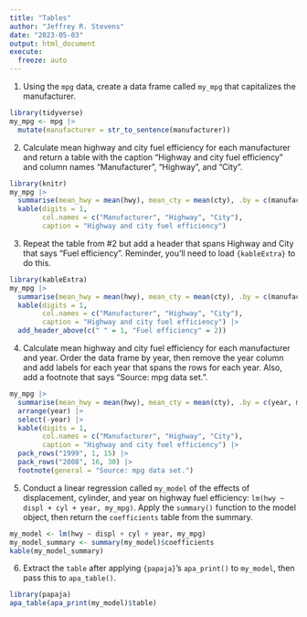 ```yaml
---
title: "Tables"
author: "Jeffrey R. Stevens"
date: "2023-05-03"
output: html_document
execute:
  freeze: auto
---
```



1. Using the `mpg` data, create a data frame called `my_mpg` that capitalizes the manufacturer.

```r
library(tidyverse)
my_mpg <- mpg |> 
  mutate(manufacturer = str_to_sentence(manufacturer))
```


2. Calculate mean highway and city fuel efficiency for each manufacturer and return a table with the caption "Highway and city fuel efficiency" and column names "Manufacturer", "Highway", and "City".

```r
library(knitr)
my_mpg |> 
  summarise(mean_hwy = mean(hwy), mean_cty = mean(cty), .by = c(manufacturer)) |> 
  kable(digits = 1, 
        col.names = c("Manufacturer", "Highway", "City"),
        caption = "Highway and city fuel efficiency")
```


3. Repeat the table from #2 but add a header that spans Highway and City that says "Fuel efficiency". Reminder, you'll need to load `{kableExtra}` to do this.

```r
library(kableExtra)
my_mpg |> 
  summarise(mean_hwy = mean(hwy), mean_cty = mean(cty), .by = c(manufacturer)) |> 
  kable(digits = 1, 
        col.names = c("Manufacturer", "Highway", "City"),
        caption = "Highway and city fuel efficiency") |> 
  add_header_above(c(" " = 1, "Fuel efficiency" = 2))
```


4. Calculate mean highway and city fuel efficiency for each manufacturer and year. Order the data frame by year, then remove the year column and add labels for each year that spans the rows for each year. Also, add a footnote that says "Source: mpg data set.".

```r
my_mpg |> 
  summarise(mean_hwy = mean(hwy), mean_cty = mean(cty), .by = c(year, manufacturer)) |> 
  arrange(year) |> 
  select(-year) |> 
  kable(digits = 1, 
        col.names = c("Manufacturer", "Highway", "City"),
        caption = "Highway and city fuel efficiency") |> 
  pack_rows("1999", 1, 15) |> 
  pack_rows("2008", 16, 30) |> 
  footnote(general = "Source: mpg data set.")
```


5. Conduct a linear regression called `my_model` of the effects of displacement, cylinder, and year on highway fuel efficiency: `lm(hwy ~ displ + cyl + year, my_mpg)`. Apply the `summary()` function to the model object, then return the `coefficients` table from the summary.

```r
my_model <- lm(hwy ~ displ + cyl + year, my_mpg)
my_model_summary <- summary(my_model)$coefficients
kable(my_model_summary)
```


6. Extract the `table` after applying `{papaja}`'s `apa_print()` to `my_model`, then pass this to `apa_table()`.

```r
library(papaja)
apa_table(apa_print(my_model)$table)
```

